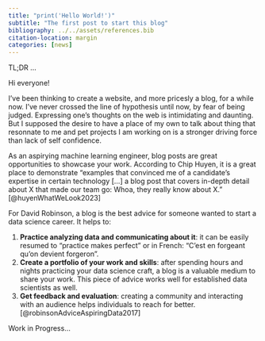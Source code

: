 ```yaml
---
title: "print('Hello World!')"
subtitle: "The first post to start this blog"
bibliography: ../../assets/references.bib
citation-location: margin
categories: [news]
---
```


::: {.callout-note}
TL;DR
…
:::


Hi everyone!

I’ve been thinking to create a website, and more pricesly a blog, for a while
now. I’ve never crossed the line of hypothesis until now, by fear of being
judged. Expressing one’s thoughts on the web is intimidating and daunting. But I
supposed the desire to have a place of my own to talk about thing that resonnate
to me and pet projects I am working on is a stronger driving force than lack of
self confidence.

As an aspirying machine learning engineer, blog posts are great opportunities to
showcase your work. According to Chip Huyen, it is a great place to demonstrate
“examples that convinced me of a candidate’s expertise in certain technology
[...] a blog post that covers in-depth detail about X that made our team go:
Whoa, they really know about X.” [@huyenWhatWeLook2023]

For David Robinson, a blog is the best advice for someone wanted to start a data
science career. It helps to:

1. **Practice analyzing data and communicating about it**: it can be easily
  resumed to "practice makes perfect" or in French: "C'est en forgeant qu'on
  devient forgeron".
2. **Create a portfolio of your work and skills**: after spending hours and
  nights practicing your data science craft, a blog is a valuable medium to
  share your work. This piece of advice works well for established data
  scientists as well.
3. **Get feedback and evaluation**: creating a community and interacting with an
  audience helps individuals to reach for better. [@robinsonAdviceAspiringData2017]

::: {.callout-caution}
Work in Progress...
:::
